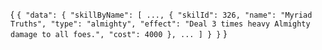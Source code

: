 
<CodeBlock language="jsx" title="RESPONSE" showLineNumbers>{
`{
  "data": {
    "skillByName": [
      ...,
      {
        "skilId": 326,
        "name": "Myriad Truths",
        "type": "almighty",
        "effect": "Deal 3 times heavy Almighty damage to all foes.",
        "cost": 4000
      },
      ...
    ]
  }
}`
}</CodeBlock>